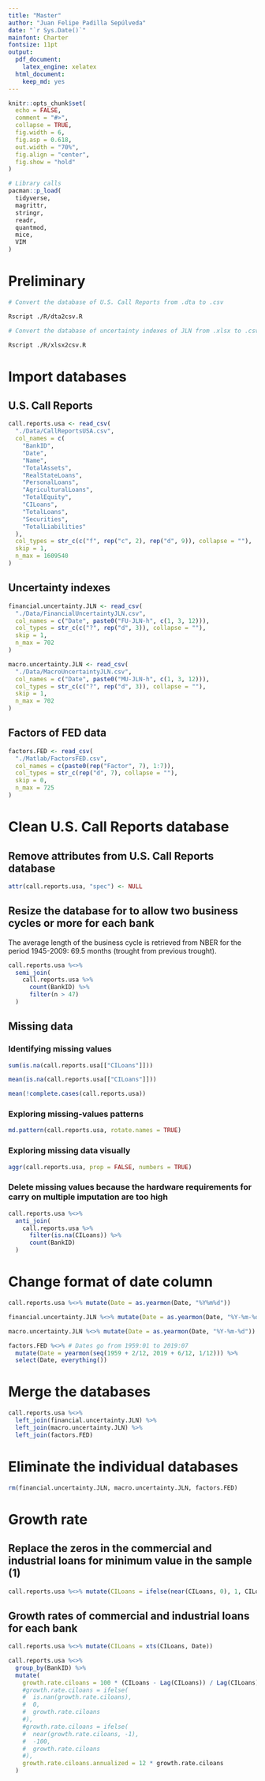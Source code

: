 ```yaml
---
title: "Master"
author: "Juan Felipe Padilla Sepúlveda"
date: "`r Sys.Date()`"
mainfont: Charter
fontsize: 11pt
output: 
  pdf_document:
    latex_engine: xelatex
  html_document:
    keep_md: yes
---
```


```r
knitr::opts_chunk$set(
  echo = FALSE,
  comment = "#>",
  collapse = TRUE,
  fig.width = 6,
  fig.asp = 0.618,
  out.width = "70%",
  fig.align = "center",
  fig.show = "hold"
)

# Library calls
pacman::p_load(
  tidyverse,
  magrittr,
  stringr,
  readr,
  quantmod,
  mice,
  VIM
)
```

# Preliminary

```bash
# Convert the database of U.S. Call Reports from .dta to .csv

Rscript ./R/dta2csv.R
```

```bash
# Convert the database of uncertainty indexes of JLN from .xlsx to .csv

Rscript ./R/xlsx2csv.R
```

# Import databases

## U.S. Call Reports

```r
call.reports.usa <- read_csv(
  "./Data/CallReportsUSA.csv",
  col_names = c(
    "BankID", 
    "Date", 
    "Name", 
    "TotalAssets", 
    "RealStateLoans", 
    "PersonalLoans", 
    "AgriculturalLoans", 
    "TotalEquity", 
    "CILoans", 
    "TotalLoans", 
    "Securities", 
    "TotalLiabilities"
  ),
  col_types = str_c(c("f", rep("c", 2), rep("d", 9)), collapse = ""),
  skip = 1,
  n_max = 1609540
)
```

## Uncertainty indexes

```r
financial.uncertainty.JLN <- read_csv(
  "./Data/FinancialUncertaintyJLN.csv",
  col_names = c("Date", paste0("FU-JLN-h", c(1, 3, 12))),
  col_types = str_c(c("?", rep("d", 3)), collapse = ""),
  skip = 1,
  n_max = 702
)
```

```r
macro.uncertainty.JLN <- read_csv(
  "./Data/MacroUncertaintyJLN.csv",
  col_names = c("Date", paste0("MU-JLN-h", c(1, 3, 12))),
  col_types = str_c(c("?", rep("d", 3)), collapse = ""),
  skip = 1,
  n_max = 702
)
```

## Factors of FED data

```r
factors.FED <- read_csv(
  "./Matlab/FactorsFED.csv",
  col_names = c(paste0(rep("Factor", 7), 1:7)),
  col_types = str_c(rep("d", 7), collapse = ""),
  skip = 0,
  n_max = 725
)
```

# Clean U.S. Call Reports database

## Remove attributes from U.S. Call Reports database

```r
attr(call.reports.usa, "spec") <- NULL
```

## Resize the database for to allow two business cycles or more for each bank

The average length of the business cycle is retrieved from NBER for the period 1945-2009: 69.5 months (trought from previous trought).

```r
call.reports.usa %<>% 
  semi_join(
    call.reports.usa %>% 
      count(BankID) %>% 
      filter(n > 47)
  )
```

## Missing data

### Identifying missing values

```r
sum(is.na(call.reports.usa[["CILoans"]]))

mean(is.na(call.reports.usa[["CILoans"]]))

mean(!complete.cases(call.reports.usa))
```

### Exploring missing-values patterns

```r
md.pattern(call.reports.usa, rotate.names = TRUE)
```

### Exploring missing data visually

```r
aggr(call.reports.usa, prop = FALSE, numbers = TRUE)
```

### Delete missing values because the hardware requirements for carry on multiple imputation are too high

```r
call.reports.usa %<>% 
  anti_join(
    call.reports.usa %>% 
      filter(is.na(CILoans)) %>% 
      count(BankID)
  )
```

# Change format of date column

```r
call.reports.usa %<>% mutate(Date = as.yearmon(Date, "%Y%m%d")) 

financial.uncertainty.JLN %<>% mutate(Date = as.yearmon(Date, "%Y-%m-%d"))

macro.uncertainty.JLN %<>% mutate(Date = as.yearmon(Date, "%Y-%m-%d"))

factors.FED %<>% # Dates go from 1959:01 to 2019:07
  mutate(Date = yearmon(seq(1959 + 2/12, 2019 + 6/12, 1/12))) %>% 
  select(Date, everything())
```

# Merge the databases

```r
call.reports.usa %<>% 
  left_join(financial.uncertainty.JLN) %>% 
  left_join(macro.uncertainty.JLN) %>% 
  left_join(factors.FED)
```

# Eliminate the individual databases

```r
rm(financial.uncertainty.JLN, macro.uncertainty.JLN, factors.FED)
```

# Growth rate

## Replace the zeros in the commercial and industrial loans for minimum value in the sample (1)

```r
call.reports.usa %<>% mutate(CILoans = ifelse(near(CILoans, 0), 1, CILoans))
```

## Growth rates of commercial and industrial loans for each bank

```r
call.reports.usa %<>% mutate(CILoans = xts(CILoans, Date))

call.reports.usa %<>% 
  group_by(BankID) %>% 
  mutate(
    growth.rate.ciloans = 100 * (CILoans - Lag(CILoans)) / Lag(CILoans),
    #growth.rate.ciloans = ifelse(
    #  is.nan(growth.rate.ciloans), 
    #  0, 
    #  growth.rate.ciloans
    #),
    #growth.rate.ciloans = ifelse(
    #  near(growth.rate.ciloans, -1),
    #  -100, 
    #  growth.rate.ciloans
    #),
    growth.rate.ciloans.annualized = 12 * growth.rate.ciloans
  )
```
